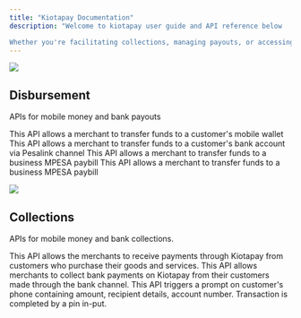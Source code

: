 ```yaml
---
title: "Kiotapay Documentation"
description: "Welcome to kiotapay user guide and API reference below

Whether you're facilitating collections, managing payouts, or accessing real-time transaction data, the Kiotapay API is designed to make integration easy and efficient."
---
```


![](/Agentwithalaptop.png)

## Disbursement

APIs for mobile money and bank payouts

<CardGroup cols={2}>
  <Card title="MPESA B2C" icon="sparkles">
    This API allows a merchant to transfer funds to a customer's mobile wallet
  </Card>

  <Card title="Bank Payouts" icon="sparkles">
    This API allows a merchant to transfer funds to a customer's bank account via Pesalink channel
  </Card>

  <Card title="MPESA B2B Paybill" icon="sparkles">
    This API allows a merchant to transfer funds to a business MPESA paybill
  </Card>

  <Card title="MPESA B2B Till" icon="sparkles">
    This API allows a merchant to transfer funds to a business MPESA paybill
  </Card>
</CardGroup>

![](/Acouplewithcoffee.png)

## **Collections**

APIs for mobile money and bank collections.

<CardGroup cols={2}>
  <Card title="Mpesa C2B Paybill" icon="palette" href="https://mintlify.com/docs/settings/global">
    This API allows the merchants to receive payments through Kiotapay from customers who purchase their goods and services.
  </Card>

  <Card title="Bank Collections" icon="code" href="https://mintlify.com/docs/api-playground/openapi">
    This API allows merchants to collect bank payments on Kiotapay from their customers made through the bank channel.
  </Card>

  <Card title="Mpesa C2B STK Push" icon="stars" href="https://mintlify.com/customers">
    This API triggers a prompt on customer's phone containing amount, recipient details, account number. Transaction is completed by a pin in-put.
  </Card>
</CardGroup>